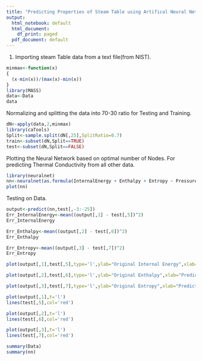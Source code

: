 ---
title: "Predicting Properties of Steam Table using Artifical Neural Network"
output:
  html_notebook: default
  html_document:
    df_print: paged
  pdf_document: default
---
1. 
Importing steam Table data from a text file(from NIST).

```{r}
minmax<-function(x)
{
  (x-min(x))/(max(x)-min(x))
}
library(MASS)
data<-Data
data
```

Normalizing and splitting the data into 70-30 ratio for Testing and Training.

```{r}
dN<-apply(data,2,minmax)
library(caTools)
Split<-sample.split(dN[,25],SplitRatio=0.7)
train<-subset(dN,Split==TRUE)
test<-subset(dN,Split==FALSE)
```

Plotting the Neural Network based on optimal number of Nodes. For predicting Thermal Conductivity from all other data.

```{r}
library(neuralnet)
nn<-neuralnet(as.formula(InternalEnergy + Enthalpy + Entropy ~ Pressure + Temperature),train,hidden=c(20,10,5),err.fct='sse',act.fct='logistic')
plot(nn)
```

Testing on Data.

```{r}
output<-predict(nn,test[,-3:-25])
Err_InternalEnergy<-mean((output[,1] - test[,5])^2)
Err_InternalEnergy
```
```{r}
Err_Enthalpy<-mean((output[,2] - test[,6])^2)
Err_Enthalpy
```

```{r}
Err_Entropy<-mean((output[,3] - test[,7])^2)
Err_Entropy
```
```{r}
plot(output[,1],test[,5],type='l',ylab="Original Internal Energy",xlab="Predicted Internal Energy")
```
```{r}
plot(output[,2],test[,6],type='l',ylab="Original Enthalpy",xlab="Predicted Enthalpy")
```
```{r}
plot(output[,3],test[,7],type='l',ylab="Original Entropy",xlab="Predicted Entropy")
```
```{r}
plot(output[,1],t='l')
lines(test[,5],col='red')
```
```{r}
plot(output[,2],t='l')
lines(test[,6],col='red')
```
```{r}
plot(output[,3],t='l')
lines(test[,7],col='red')
```
```{r}
summary(Data)
summary(nn)
```